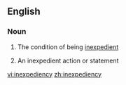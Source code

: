 ==English==

===Noun===
{{en-noun|inexpediencies|-}}

#{{uncountable}} The condition of being [[inexpedient]]
#{{countable}} An inexpedient action or statement

[[vi:inexpediency]]
[[zh:inexpediency]]